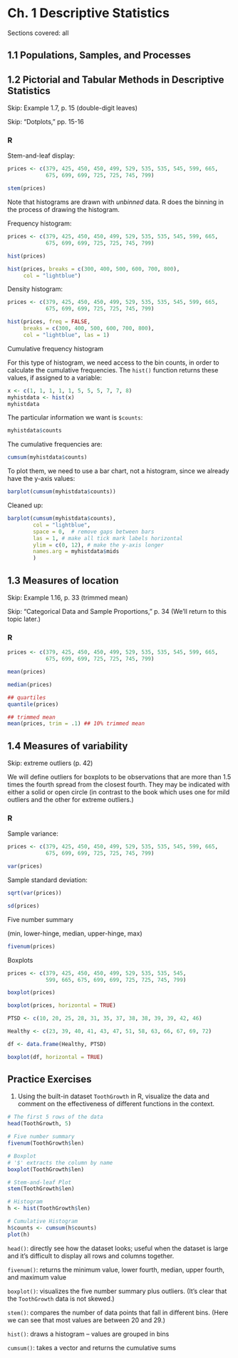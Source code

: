 # Ch. 1 Descriptive Statistics {-} 

Sections covered: all

## 1.1 Populations, Samples, and Processes {-}

## 1.2 Pictorial and Tabular Methods in Descriptive Statistics {-}

Skip: Example 1.7, p. 15 (double-digit leaves)

Skip: "Dotplots," pp. 15-16

### R {-}

Stem-and-leaf display:

```r
prices <- c(379, 425, 450, 450, 499, 529, 535, 535, 545, 599, 665,
            675, 699, 699, 725, 725, 745, 799)

stem(prices)
```

Note that histograms are drawn with *unbinned* data.  R does the binning in the process of drawing the histogram.

Frequency histogram:

```r
prices <- c(379, 425, 450, 450, 499, 529, 535, 535, 545, 599, 665,
            675, 699, 699, 725, 725, 745, 799)

hist(prices)

hist(prices, breaks = c(300, 400, 500, 600, 700, 800),
     col = "lightblue")
```

Density histogram:  

```r
prices <- c(379, 425, 450, 450, 499, 529, 535, 535, 545, 599, 665,
            675, 699, 699, 725, 725, 745, 799)

hist(prices, freq = FALSE, 
     breaks = c(300, 400, 500, 600, 700, 800),
     col = "lightblue", las = 1)

```

Cumulative frequency histogram

For this type of histogram, we need access to the bin counts, in order to calculate the cumulative frequencies. The `hist()` function returns these values, if assigned to a variable:

```r
x <- c(1, 1, 1, 1, 1, 5, 5, 5, 7, 7, 8)
myhistdata <- hist(x)
myhistdata
```

The particular information we want is `$counts`:

```r
myhistdata$counts
```

The cumulative frequencies are:

```r
cumsum(myhistdata$counts)
```

To plot them, we need to use a bar chart, not a histogram, since we already have the y-axis values:

```r
barplot(cumsum(myhistdata$counts))
```

Cleaned up:

```r
barplot(cumsum(myhistdata$counts),
        col = "lightblue", 
        space = 0,  # remove gaps between bars
        las = 1, # make all tick mark labels horizontal
        ylim = c(0, 12), # make the y-axis longer
        names.arg = myhistdata$mids
        )
```



## 1.3 Measures of location {-}

Skip: Example 1.16, p. 33 (trimmed mean)

Skip: "Categorical Data and Sample Proportions," p. 34 (We'll return to this topic later.)

### R {-}

```r
prices <- c(379, 425, 450, 450, 499, 529, 535, 535, 545, 599, 665,
            675, 699, 699, 725, 725, 745, 799)

mean(prices)

median(prices)

## quartiles
quantile(prices)

## trimmed mean
mean(prices, trim = .1) ## 10% trimmed mean
```

## 1.4 Measures of variability {-}

Skip: extreme outliers (p. 42) 

We will define outliers for boxplots to be observations that are more than 1.5 times the fourth spread from the closest fourth. They may be indicated with either a solid or open circle (in contrast to the book which uses one for mild outliers and the other for extreme outliers.)

### R {-}

Sample variance:

```r
prices <- c(379, 425, 450, 450, 499, 529, 535, 535, 545, 599, 665,
            675, 699, 699, 725, 725, 745, 799)

var(prices)
```

Sample standard deviation:

```r
sqrt(var(prices))

sd(prices)
```


Five number summary 

(min, lower-hinge, median, upper-hinge, max)

```r
fivenum(prices)
```

Boxplots  

```r
prices <- c(379, 425, 450, 450, 499, 529, 535, 535, 545,
            599, 665, 675, 699, 699, 725, 725, 745, 799)

boxplot(prices)

boxplot(prices, horizontal = TRUE)

PTSD <- c(10, 20, 25, 28, 31, 35, 37, 38, 38, 39, 39, 42, 46)

Healthy <- c(23, 39, 40, 41, 43, 47, 51, 58, 63, 66, 67, 69, 72)

df <- data.frame(Healthy, PTSD)

boxplot(df, horizontal = TRUE)
```

## Practice Exercises {-}

1. Using the built-in dataset `ToothGrowth` in R, visualize the data and comment on the effectiveness of different functions in the context.

```r
# The first 5 rows of the data
head(ToothGrowth, 5)

# Five number summary
fivenum(ToothGrowth$len)

# Boxplot 
# '$' extracts the column by name
boxplot(ToothGrowth$len) 

# Stem-and-leaf Plot
stem(ToothGrowth$len)

# Histogram
h <- hist(ToothGrowth$len)

# Cumulative Histogram
h$counts <- cumsum(h$counts)
plot(h)
```

`head()`: directly see how the dataset looks; useful when the dataset is large and it's difficult to display all rows and columns together.

`fivenum()`: returns the minimum value, lower fourth, median, upper fourth, and maximum value

`boxplot()`: visualizes the five number summary plus outliers. (It's clear that the `ToothGrowth` data is not skewed.)

`stem()`: compares the number of data points that fall in different bins. (Here we can see that most values are between 20 and 29.)

`hist()`: draws a histogram -- values are grouped in bins

`cumsum()`: takes a vector and returns the cumulative sums

